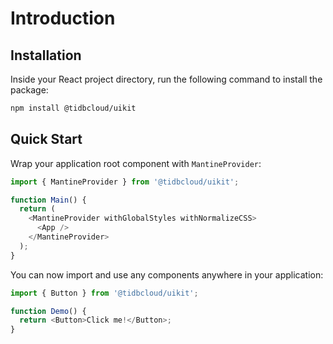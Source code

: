 
# Introduction

## Installation

Inside your React project directory, run the following command to install the package:

```sh npm2yarn
npm install @tidbcloud/uikit
```

## Quick Start

Wrap your application root component with `MantineProvider`:

```js
import { MantineProvider } from '@tidbcloud/uikit';

function Main() {
  return (
    <MantineProvider withGlobalStyles withNormalizeCSS>
      <App />
    </MantineProvider>
  );
}
```

You can now import and use any components anywhere in your application:

```js
import { Button } from '@tidbcloud/uikit';

function Demo() {
  return <Button>Click me!</Button>;
}
```

